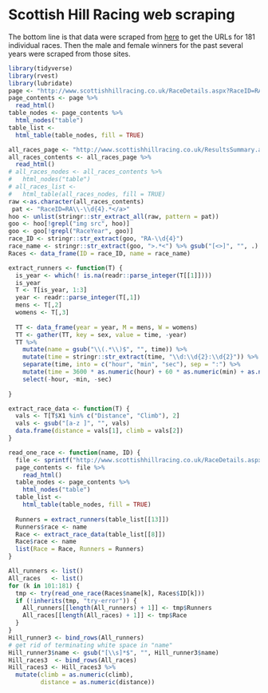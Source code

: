 # Scottish Hill Racing web scraping

The bottom line is that data were scraped from [here](http://www.scottishhillracing.co.uk/ResultsSummary.aspx) to get the URLs for 181
individual races. Then the male and female winners for the past several years were scraped from those sites.

```r
library(tidyverse)
library(rvest)
library(lubridate)
page <- "http://www.scottishhillracing.co.uk/RaceDetails.aspx?RaceID=RA-0098"
page_contents <- page %>%
  read_html()
table_nodes <- page_contents %>%
  html_nodes("table")
table_list <-
  html_table(table_nodes, fill = TRUE)
```


```r
all_races_page <- "http://www.scottishhillracing.co.uk/ResultsSummary.aspx"
all_races_contents <- all_races_page %>%
  read_html()
# all_races_nodes <- all_races_contents %>%
#   html_nodes("table")
# all_races_list <-
#   html_table(all_races_nodes, fill = TRUE)
raw <-as.character(all_races_contents)
 pat <- "RaceID=RA\\-\\d{4}.*</a>"
hoo <- unlist(stringr::str_extract_all(raw, pattern = pat))
goo <- hoo[!grepl("img src", hoo)]
goo <- goo[!grepl("RaceYear", goo)]
race_ID <- stringr::str_extract(goo, "RA-\\d{4}")
race_name <- stringr::str_extract(goo, ">.*<") %>% gsub("[<>]", "", .)
Races <- data_frame(ID = race_ID, name = race_name)
```

```r
extract_runners <- function(T) {
  is_year <- which(! is.na(readr::parse_integer(T[[1]])))
  is_year
  T <- T[is_year, 1:3]
  year <- readr::parse_integer(T[,1])
  mens <- T[,2]
  womens <- T[,3]
  
  TT <- data_frame(year = year, M = mens, W = womens)
  TT <- gather(TT, key = sex, value = time, -year)
  TT %>% 
    mutate(name = gsub("\\(.*\\)$", "", time)) %>%
    mutate(time = stringr::str_extract(time, "\\d:\\d{2}:\\d{2}")) %>%
    separate(time, into = c("hour", "min", "sec"), sep = ":") %>%
    mutate(time = 3600 * as.numeric(hour) + 60 * as.numeric(min) + as.numeric(sec)) %>%
    select(-hour, -min, -sec)
  
}
```

```r
extract_race_data <- function(T) {
  vals <- T[T$X1 %in% c("Distance", "Climb"), 2]
  vals <- gsub("[a-z ]", "", vals)
  data.frame(distance = vals[1], climb = vals[2])
}
```

```r
read_one_race <- function(name, ID) {
  file <- sprintf("http://www.scottishhillracing.co.uk/RaceDetails.aspx?RaceID=%s", ID)
  page_contents <- file %>%
    read_html()
  table_nodes <- page_contents %>%
    html_nodes("table")
  table_list <-
    html_table(table_nodes, fill = TRUE)
  
  Runners = extract_runners(table_list[[13]])
  Runners$race <- name
  Race <- extract_race_data(table_list[[8]])
  Race$race <- name
  list(Race = Race, Runners = Runners)
}
```

```r
All_runners <- list()
All_races   <- list()
for (k in 101:181) {
  tmp <- try(read_one_race(Races$name[k], Races$ID[k]))
  if (!inherits(tmp, "try-error")) {
    All_runners[[length(All_runners) + 1]] <- tmp$Runners
    All_races[[length(All_races) + 1]] <- tmp$Race
  }
}
Hill_runner3 <- bind_rows(All_runners)
# get rid of terminating white space in "name"
Hill_runner3$name <- gsub("[\\s]*$", "", Hill_runner3$name)
Hill_races3  <- bind_rows(All_races)
Hill_races3 <- Hill_races3 %>%
  mutate(climb = as.numeric(climb),
         distance = as.numeric(distance))
```
